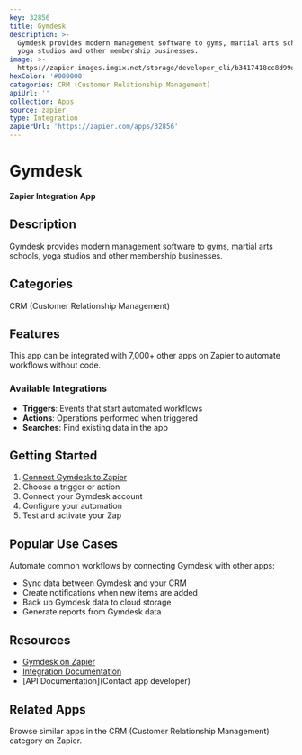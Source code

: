 ```yaml
---
key: 32856
title: Gymdesk
description: >-
  Gymdesk provides modern management software to gyms, martial arts schools,
  yoga studios and other membership businesses.
image: >-
  https://zapier-images.imgix.net/storage/developer_cli/b3417418cc8d99d1ac51954001ceb647.png?auto=format%2Ccompress&ixlib=python-3.0.0&q=50
hexColor: '#000000'
categories: CRM (Customer Relationship Management)
apiUrl: ''
collection: Apps
source: zapier
type: Integration
zapierUrl: 'https://zapier.com/apps/32856'
---
```

# Gymdesk

**Zapier Integration App**

## Description

Gymdesk provides modern management software to gyms, martial arts schools, yoga studios and other membership businesses.

## Categories

CRM (Customer Relationship Management)

## Features

This app can be integrated with 7,000+ other apps on Zapier to automate workflows without code.

### Available Integrations

- **Triggers**: Events that start automated workflows
- **Actions**: Operations performed when triggered
- **Searches**: Find existing data in the app

## Getting Started

1. [Connect Gymdesk to Zapier](https://zapier.com/apps/32856)
2. Choose a trigger or action
3. Connect your Gymdesk account
4. Configure your automation
5. Test and activate your Zap

## Popular Use Cases

Automate common workflows by connecting Gymdesk with other apps:

- Sync data between Gymdesk and your CRM
- Create notifications when new items are added
- Back up Gymdesk data to cloud storage
- Generate reports from Gymdesk data

## Resources

- [Gymdesk on Zapier](https://zapier.com/apps/32856)
- [Integration Documentation](https://zapier.com/apps/32856/integrations)
- [API Documentation](Contact app developer)

## Related Apps

Browse similar apps in the CRM (Customer Relationship Management) category on Zapier.

